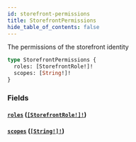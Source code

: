 ```yaml
---
id: storefront-permissions
title: StorefrontPermissions
hide_table_of_contents: false
---
```



The permissions of the storefront identity

```graphql
type StorefrontPermissions {
  roles: [StorefrontRole!]!
  scopes: [String!]!
}
```


### Fields

#### [`roles`](#) ([`[StorefrontRole!]!`](/demand/api/graphql-admin/reference/enums/storefront-role))




#### [`scopes`](#) ([`[String!]!`](/demand/api/graphql-admin/reference/scalars/string))






